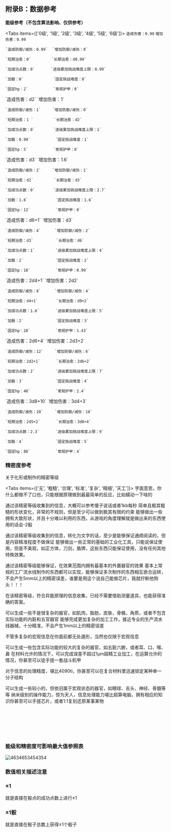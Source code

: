 
## 附录B：数据参考

**能级参考（不包含算法影响、仅供参考）**

<Tabs items={['0级', '1级', '2级', '3级', '4级', '5级', '6级']}>
  <Tab>
    `造成伤害：0.99`      `增加伤害：0.99`
    
    `造成防御/减伤：0.99`  `增加防御/减伤：0` 

    `短期治愈：0`         `长期治愈：d0.99`

    `加成功点数：0`       `逐级累加挑战难度上限：0.99`

    `加骰：0`             `固定挑战难度：0`  

    `固定hp：2`           `常规护甲：0`  
  </Tab>
    <Tab>
    `造成伤害：d2`         `增加伤害：1`
    
    `造成防御/减伤：1`     `增加防御/减伤：0` 

    `短期治愈：1 `         `长期治愈：d2`

    `加成功点数：0`        `逐级累加挑战难度上限：1`

    `加骰：0.99`           `固定挑战难度：1`  
    
    `固定hp：5`           `常规护甲：0`  
  </Tab>
   <Tab>
    `造成伤害：d3`         `增加伤害：1.6`
    
    `造成防御/减伤：2`     `增加防御/减伤：1` 

    `短期治愈：d2`         `长期治愈：d3`

    `加成功点数：0`        `逐级累加挑战难度上限：2.7`

    `加骰：1.6`            `固定挑战难度：1.6` 
    
    `固定hp：12`           `常规护甲：0`  
  </Tab>
   <Tab>
    `造成伤害：d6+1`        `增加伤害：d3`
    
    `造成防御/减伤：4`      `增加防御/减伤：2` 

    `短期治愈：d3`          `长期治愈：d6`

    `加成功点数：1`         `逐级累加挑战难度上限：4`

    `加骰：2`              `固定挑战难度：2`  
    
    `固定hp：18`           `常规护甲：0.99`  
  </Tab>
    <Tab>
    `造成伤害：2d4+1`       `增加伤害：2d2`
    
    `造成防御/减伤：8`      `增加防御/减伤：4` 

    `短期治愈：d4+1`        `长期治愈：d9+2`

    `加成功点数：1.6`       `逐级累加挑战难度上限：5`

    `加骰：2`              `固定挑战难度：3`  
    
    `固定hp：28`           `常规护甲：1.43`  
  </Tab>
    <Tab>
    `造成伤害：2d6+4`      `增加伤害：2d3+2`
    
    `造成防御/减伤：12`     `增加防御/减伤：6` 

    `短期治愈：2d2+1`       `长期治愈：2d6+2`

    `加成功点数：2`         `逐级累加挑战难度上限：7`

    `加骰：3`              `固定挑战难度：4` 
    
    `固定hp：48`           `常规护甲：2.4`   
  </Tab>
   <Tab>
    `造成伤害：3d8+10`      `增加伤害：3d4+3`
    
    `造成防御/减伤：20`     `增加防御/减伤：10` 

    `短期治愈：2d5+2`       `长期治愈：3d8+4`

    `加成功点数：2.3`       `逐级累加挑战难度上限：9`

    `加骰：4`              `固定挑战难度：5`  
    
    `固定hp：88`           `常规护甲：4`  
  </Tab>
</Tabs>


### 精密度参考

关于化形或制作的精密等级

<Tabs items={['无', '粗糙', '合理', '标准', '复杂', '精细', '天工']}>
  <Tab>
   字面意思，你什么都做不了口也，只能根据原理做到最最简单的反应，比如蠕动一下啥的

   通过该精密等级收集到的信息，大概可以参考傻子说话或者1kb每秒
  </Tab>
    <Tab>
   简单且极其粗糙的形状变化，非常的不规则，但是至少可以做到极其有限的约束
   能够做出一些拥有大致形状，并且十分难以利用的东西，从游戏的角度理解就是做出来的东西使用的话会-2骰

   通过该精密等级收集到的信息，转化为文字的话，至少是能够保证通顺阅读的，但是内容精准程度不做保证
  </Tab>
   <Tab>
   能够做出一些正常的基础的工业化工具，只能说保证使用，但是不美观，如正方体，刀剑，盾牌，这些东西只能保证使用，没有任何其他特殊效果。

   通过该精密等级能够保证，在效果范围内拥有最基本的外置器官的效果
  </Tab>
   <Tab>
  基本上常规的工厂流水线制作的东西都可以实现，能够保证多次制作的东西相互嵌合运转，不会产生5mm以上的精密误差，谁要是用这个说自己能做芯片，我就拧断他狗头！！！

  在该精密等级，符合异能原理的信息收集，已经不需要借助测量道具，也能获得准确的答案。

  可以生成一些不是很复杂的器官，如肌肉，脂肪，皮肤，骨骼，角质，或者不包含实际功能的内脏和五官器官
  </Tab>
    <Tab>
   能够完成更加复杂的加工工作，接近专业的生产流水线器械，十分精准，不会产生1mm以上的精密误差

   不管多复杂的宏观信息在你面前都无处遁形，当然也仅限于宏观信息

   可以生成一些包含实际功能的较大的复杂的器官，如五脏六腑，或者耳、口、喉、鼻
  </Tab>
  <Tab>
  在材料允许的情况下，可以完成误差不超过1μm超精工业加工，在运算允许的情况，你甚至可以徒手搓一套战斗机甲

  对于信息的处理精度，堪比4090ti，你甚至可以在复合材料里迅速锁定某种单一分子结构

  可以生成一些较小的，但依旧属于宏观状态的器官，如眼球、舌头、神经、骨髓等等
  </Tab>
  <Tab>
  纳米级别的操作能力，惊为天人，信息处理能力堪比超算电脑，拥有相应的知识你甚至可以手搓芯片，或者1:1复刻还原某事某物
  </Tab>
</Tabs>

<br></br>

<br></br>

### 能级和精密度可影响最大值参照表

![4634653454354](../../public/image/命运无常异能世界规则书/canzhaobiao.png)

### 数值相关描述注意

<Steps>

### ±1
就是直接在骰点的成功点数上进行±1

### ±1骰
就是直接在骰子总数上获得±1个骰子

</Steps>

